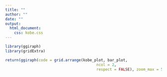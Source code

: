 ```yaml
---
title: ""
author: ""
date: ""
output:
  html_document:
    css: kobe.css
---
```


```r
library(ggiraph)
library(gridExtra)

return(ggiraph(code = grid.arrange(kobe_plot, bar_plot, 
                                         ncol = 2,
                                         respect = FALSE), zoom_max = 5))

```
